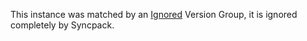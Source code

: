 This instance was matched by an [Ignored](/syncpack/config/version-groups/ignored) Version Group, it is ignored completely by Syncpack.
